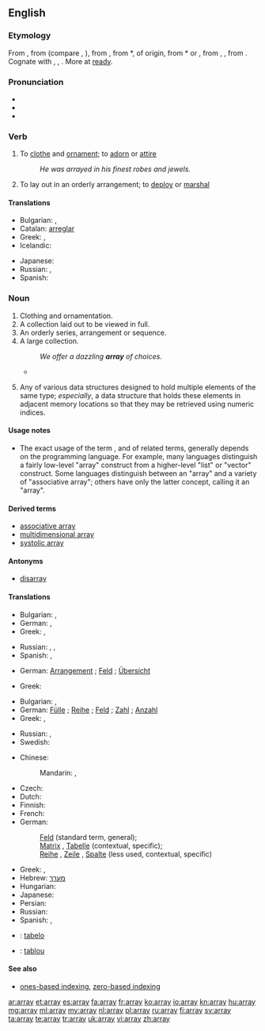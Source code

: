 ==English==

===Etymology===
From {{etyl|enm}} {{term|arrayen|lang=enm}}, from {{etyl|xno}} {{term|arayer|lang=xno}} (compare {{etyl|fro|-}} {{term|arayer|lang=fro}}, {{term|areer||to put in order|lang=fro}}), from {{etyl|ML.}} {{term|arredo|arrēdō|to put in order, arrange, array|lang=la}}, from {{etyl|ML.}} *{{term||rēdum|preparation, order|lang=la}}, of {{etyl|gem}} origin, from {{etyl|frk}} *{{term||reida|preparation, order|lang=frk}} or {{etyl|got}} {{term|𐌲𐌰𐍂𐌰𐌹𐌳𐍃||tr=garaids|ready, prepared|lang=got}}, from {{etyl|gem-pro|en}} {{recons|raidaz|lang=gem-pro}}, {{recons|raidiz||ready|lang=gem-pro}}, from {{etyl|ine-pro|en}} {{recons|reidʰ-||to put in order, ease, make comfortable|lang=ine-pro}}. Cognate with {{etyl|goh|-}} {{term|gireiti|gireiti|preparation|lang=goh}}, {{etyl|ofs|-}} {{term|rede|rēde|ready|lang=ofs}}, {{etyl|ang|-}} {{term|geræde|ġerǣde|preparation, equipment|lang=ang}}. More at [[ready]].

===Pronunciation===
* {{audio|en-us-array.ogg|Audio (US)}}
* {{IPA|əˈɹeɪ}}
* {{rhymes|eɪ}}

===Verb===
{{en-verb|arrays|arraying|arrayed|arrayed}}

# To [[clothe]] and [[ornament]]; to [[adorn]] or [[attire]]
#: ''He was arrayed in his finest robes and jewels.''
# To lay out in an orderly arrangement; to [[deploy]] or [[marshal]]

====Translations====
{{trans-top|to clothe/ornament}}
* Bulgarian: {{t+|bg|обличам}}, {{t+|bg|украсявам}}
* Catalan: [[arreglar]]
* Greek: {{t+|el|στολίζω|tr=stolízo|sc=Grek}}, {{t+|el|ντύνω|tr=ntýno|sc=Grek}}
* Icelandic: {{t+|is|klæða}}
{{trans-mid}}
* Japanese: {{t-|ja|盛装|tr=せいそうする, seisō suru|alt=盛装する|sc=Jpan}}
* Russian: {{t+|ru|одевать|tr=odevátʹ|sc=Cyrl}}, {{t+|ru|облачать|tr=oblačátʹ|sc=Cyrl}}
* Spanish: {{t+|es|arreglar}}
{{trans-bottom}}

===Noun===
{{en-noun}}

# Clothing and ornamentation.
# A collection laid out to be viewed in full.
# An orderly series, arrangement or sequence.
# A large collection.
#: ''We offer a dazzling '''array''' of choices.''
#* {{quote-news
|year=2011
|date=October 23
|author=Phil McNulty
|title=Man Utd 1 - 6 Man City
|work=BBC Sport
|url=http://news.bbc.co.uk/sport2/hi/football/15325536.stm
|page=
|passage=Mario Balotelli, in the headlines for accidentally setting his house ablaze with fireworks, put City on their way with goals either side of the interval as United struggled to contain the '''array''' of attacking talent in front of them.}}
# {{programming}} Any of various data structures designed to hold multiple elements of the same type; ''especially'', a data structure that holds these elements in adjacent memory locations so that they may be retrieved using numeric indices.

====Usage notes====
* {{sense|any of various data structures}} The exact usage of the term {{term||array|lang=en}}, and of related terms, generally depends on the programming language. For example, many languages distinguish a fairly low-level "array" construct from a higher-level "list" or "vector" construct. Some languages distinguish between an "array" and a variety of "associative array"; others have only the latter concept, calling it an "array".

====Derived terms====
* [[associative array]]
* [[multidimensional array]]
* [[systolic array]]

====Antonyms====
* {{sense|orderly series}} [[disarray]]

====Translations====
{{trans-top|clothing/ornamentation}}
* Bulgarian: {{t+|bg|облекло}}, {{t+|bg|носия}}
* German: {{t+|de|Tracht|f}}, {{t+|de|Bekleidung|f}}
* Greek: {{t+|el|στολή|f|tr=stolí|sc=Grek}}, {{t+|el|σύνολο|n|tr=sýnolo|sc=Grek}}
{{trans-mid}}
* Russian: {{t+|ru|убор|m|tr=ubór|sc=Cyrl}}, {{t+|ru|наряд|m|tr=narjád|sc=Cyrl}}, {{t+|ru|одеяние|n|tr=odejánije|sc=Cyrl}}
* Spanish: {{t-|es|atavío|m}}, {{t-|es|galas|m|p}}
{{trans-bottom}}

{{trans-top|collection laid out}}
* German: [[Arrangement]] {{n}}; [[Feld]] {{n}}; [[Übersicht]] {{f}}
{{trans-mid}}
* Greek: {{t+|el|σειρά|f|tr=seirá|sc=Grek}}
{{trans-bottom}}

{{trans-top|large collection}}
* Bulgarian: {{t+|bg|маса}}, {{t+|bg|множество}}
* German: [[Fülle]] {{f}}; [[Reihe]] {{f}}; [[Feld]] {{n}}; [[Zahl]] {{f}}; [[Anzahl]] {{f}}
* Greek: {{t+|el|σειρά|f|tr=seirá|sc=Grek}}, {{t+|el|διάταξη|f|tr=diátaxi|sc=Grek}}
{{trans-mid}}
* Russian: {{t+|ru|масса|f|tr=mássa|sc=Cyrl}}, {{t+|ru|множество|n|tr=mnóžestvo|sc=Cyrl}}
* Swedish: {{t+|sv|samling|c}}
{{trans-bottom}}

{{trans-top|any of various data structures}}
* Chinese:
*: Mandarin: {{t|zh|數組|sc=Hani}}, {{t|zh|数组|tr=shùzǔ|sc=Hani}}
* Czech: {{t+|cs|pole|n}}
* Dutch: {{t+|nl|array|m}}
* Finnish: {{t+|fi|taulukko}}
* French: {{t+|fr|tableau|m}}
* German:
*: [[Feld]] {{n}} (standard term, general);
*: [[Matrix]] {{f}}, [[Tabelle]] {{f}} (contextual, specific);
*: [[Reihe]] {{f}}, [[Zeile]] {{f}}, [[Spalte]] {{f}} (less used, contextual, specific)
{{trans-mid}}
* Greek: {{t+|el|παράταξη|f|tr=parátaxi|sc=Grek}}, {{t+|el|σειρά|f|tr=seirá|sc=Grek}}
* Hebrew: [[מערך]] {{m}}
* Hungarian: {{t+|hu|tömb}}
* Japanese: {{t+|ja|配列|tr= はいれつ, hairetsu|sc=Jpan}}
* Persian: {{t+|fa|آرایه|tr=ârâye|sc=fa-Arab}}
* Russian: {{t+|ru|массив|m|tr=massív|sc=Cyrl}}
* Spanish: {{t+|es|vector|m}}, {{t-|es|arreglo|m}}
{{trans-bottom}}

{{checktrans-top}}
* {{ttbc|io}}: [[tabelo]]
* {{ttbc|ro}}: [[tablou]] {{n}}
{{trans-bottom}}

====See also====
* {{sense|any of various data structures}} [[ones-based indexing]], [[zero-based indexing]]

[[ar:array]]
[[et:array]]
[[es:array]]
[[fa:array]]
[[fr:array]]
[[ko:array]]
[[io:array]]
[[kn:array]]
[[hu:array]]
[[mg:array]]
[[ml:array]]
[[my:array]]
[[nl:array]]
[[pl:array]]
[[ru:array]]
[[fi:array]]
[[sv:array]]
[[ta:array]]
[[te:array]]
[[tr:array]]
[[uk:array]]
[[vi:array]]
[[zh:array]]